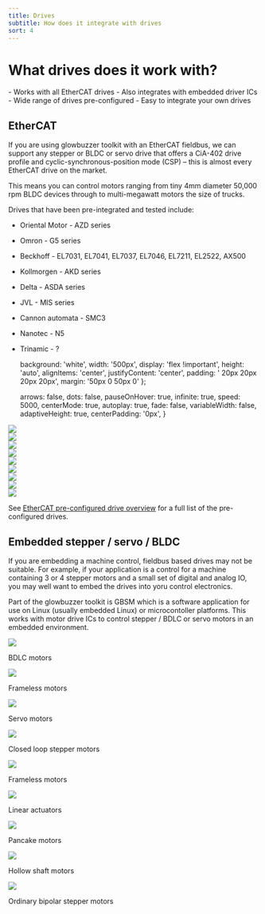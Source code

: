 ```yaml
---
title: Drives
subtitle: How does it integrate with drives
sort: 4
---
```



# What drives does it work with?
<Tldr>
- Works with all EtherCAT drives
- Also integrates with embedded driver ICs
- Wide range of drives pre-configured
- Easy to integrate your own drives
</Tldr>

## EtherCAT
If you are using glowbuzzer toolkit with an EtherCAT fieldbus, we can support any stepper or BLDC or servo drive that offers a CiA-402 drive profile and cyclic-synchronous-position mode (CSP) – this is almost every EtherCAT drive on the market.

This means you can control motors ranging from tiny 4mm diameter 50,000 rpm BLDC devices through to multi-megawatt motors the size of trucks.

Drives that have been pre-integrated and tested include:

* Oriental Motor - AZD series
* Omron - G5 series
* Beckhoff - EL7031, EL7041, EL7037, EL7046, EL7211, EL2522, AX500
* Kollmorgen - AKD series
* Delta - ASDA series
* JVL - MIS series
* Cannon automata - SMC3
* Nanotec - N5
* Trinamic - ?










    background: 'white',
    width: '500px',
    display: 'flex !important',
    height: 'auto',
    alignItems: 'center',
    justifyContent: 'center',
    padding: ' 20px 20px 20px 20px',
    margin: '50px 0 50px 0'
};


    arrows: false,
    dots: false,
    pauseOnHover: true,
    infinite: true,
    speed: 5000,
    centerMode: true,
    autoplay: true,
    fade: false,
    variableWidth: false,
    adaptiveHeight: true,
    centerPadding: '0px',
}


<div style={carouselContentStyle}>
<Carousel {...settings}>
    <div>
        <img src={Image1Drive} height={"200px"} style={{margin: '0 auto'}}/>
    </div>
    <div>
        <img src={Image2Drive} height={"200px"} style={{margin: '0 auto'}}/>
    </div>
    <div>
        <img src={Image3Drive} height={"200px"} style={{margin: '0 auto'}}/>
    </div>
    <div>
        <img src={Image4Drive} height={"200px"} style={{margin: '0 auto'}}/>
    </div>
    <div>
        <img src={Image5Drive} height={"200px"} style={{margin: '0 auto'}}/>
        </div>
    <div>
        <img src={Image6Drive} height={"200px"} style={{margin: '0 auto'}}/>
    </div>
    <div>
        <img src={Image7Drive} height={"200px"} style={{margin: '0 auto'}}/>
    </div>
    <div>
        <img src={Image8Drive} height={"200px"} style={{margin: '0 auto'}}/>
    </div>
    <div>
        <img src={Image9Drive} height={"200px"} style={{margin: '0 auto'}}/>
</div>
</Carousel>
    </div>

See <a href="../docs/gbem/drive_support_overview">EtherCAT pre-configured drive overview</a> for a full list of the pre-configured drives.




## Embedded stepper / servo / BLDC

If you are embedding a machine control, fieldbus based drives may not be suitable. For example, if your application is a control for a machine containing 3 or 4 stepper motors and a small set of digital and analog IO, you may well want to embed the drives into yoru control electronics.

Part of the glowbuzzer toolkit is GBSM which is a software application for use on Linux (usually embedded Linux) or microcontoller platforms. This works with motor drive ICs to control stepper / BDLC or servo motors in an embedded environment.










<div style={carouselContentStyle}>
<Carousel {...settings}>
<div>
    <img src={Image1Motor} height={"200px"} style={{margin: '0 auto'}}/>
    <p>BDLC motors</p>
</div>
    <div>
    <img src={Image2Motor} height={"200px"} style={{margin: '0 auto'}}/>
        <p>Frameless motors</p>
</div>
    <div>
    <img src={Image3Motor} height={"200px"} style={{margin: '0 auto'}}/>
        <p>Servo motors</p>
</div>
    <div>
    <img src={Image4Motor} height={"200px"} style={{margin: '0 auto'}}/>
        <p>Closed loop stepper motors</p>
</div>
    <div>
    <img src={Image5Motor} height={"200px"} style={{margin: '0 auto'}}/>
        <p>Frameless motors</p>
</div>
    <div>
    <img src={Image6Motor} height={"200px"} style={{margin: '0 auto'}}/>
        <p>Linear actuators</p>
</div>
    <div>
    <img src={Image7Motor} height={"200px"} style={{margin: '0 auto'}}/>
        <p>Pancake motors</p>
</div>
    <div>
    <img src={Image8Motor} height={"200px"} style={{margin: '0 auto'}}/>
        <p>Hollow shaft motors</p>
</div>
    <div>
    <img src={Image9Motor} height={"200px"} style={{margin: '0 auto'}}/>
        <p>Ordinary bipolar stepper motors</p>
</div>
</Carousel>
</div>

